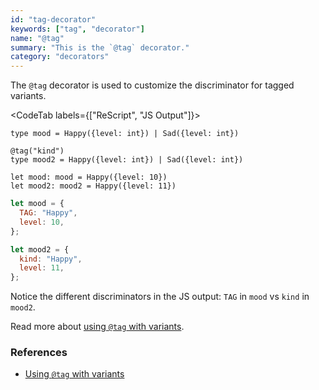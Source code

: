 ```yaml
---
id: "tag-decorator"
keywords: ["tag", "decorator"]
name: "@tag"
summary: "This is the `@tag` decorator."
category: "decorators"
---
```


The `@tag` decorator is used to customize the discriminator for tagged variants.

<CodeTab labels={["ReScript", "JS Output"]}>

```res
type mood = Happy({level: int}) | Sad({level: int})

@tag("kind")
type mood2 = Happy({level: int}) | Sad({level: int})

let mood: mood = Happy({level: 10})
let mood2: mood2 = Happy({level: 11})

```

```js
let mood = {
  TAG: "Happy",
  level: 10,
};

let mood2 = {
  kind: "Happy",
  level: 11,
};
```

</CodeTab>

Notice the different discriminators in the JS output: `TAG` in `mood` vs `kind` in `mood2`.

Read more about [using `@tag` with variants](variant.md#tagged-variants).

### References

- [Using `@tag` with variants](variant.md#tagged-variants)
